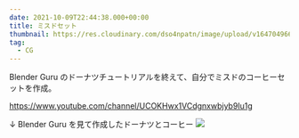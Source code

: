 ```yaml
---
date: 2021-10-09T22:44:38.000+00:00
title: ミスドセット
thumbnail: https://res.cloudinary.com/dso4npatn/image/upload/v1647049660/media/works/thumbnail/mister-donut-coffee-set_wbzamw.png
tag:
  - CG
---
```


Blender Guru のドーナツチュートリアルを終えて、自分でミスドのコーヒーセットを作成。

https://www.youtube.com/channel/UCOKHwx1VCdgnxwbjyb9Iu1g

↓ Blender Guru を見て作成したドーナツとコーヒー
![](https://res.cloudinary.com/dso4npatn/image/upload/v1647049675/media/works/insert/donut-process_jqvqy0.png)
